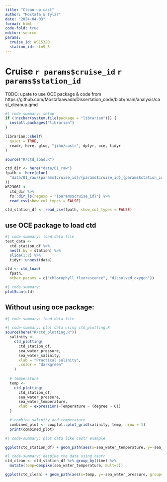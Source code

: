 ```yaml
---
title: "Clean up cast"
author: "Mostafa & Tylar"
date: "2024-04-03"
format: html
code-fold: true
editor: source
params: 
  cruise_id: WS15320
  station_id: stn9_5
---
```


# Cruise `r params$cruise_id` `r params$station_id`

TODO: upate to use OCE package & code from https://github.com/Mostafaawada/Dissertation_code/blob/main/analysis/cast_cleanup.qmd

```R
#| code-summary: setup
if (!nzchar(system.file(package = "librarian"))) {
  install.packages("librarian")
}

librarian::shelf(
  quiet = TRUE,
  readr, here, glue, "jiho/castr", dplyr, oce, tidyr
)

source("R/ctd_load.R")
```

```R
ctd_dir <- here("data/01_raw")
fpath <- here(glue(
  "data/01_raw/{params$cruise_id}/{params$cruise_id}_{params$station_id}.csv"
))
WS23061 <-
  ctd_dir %>%
  fs::dir_ls(regexp = "{params$cruise_id}") %>%
  read_csv(show_col_types = FALSE)

ctd_station_df <- read_csv(fpath, show_col_types = FALSE)
```

## use OCE package to load ctd

```R
#| code-summary: load data file
test_data <- 
  ctd_station_df %>%
  nest(.by = station) %>%
  slice(1:2) %>%
  tidyr::unnest(data) 

ctd <- ctd_load(
  fpath, 
  other_params = c("chlorophyll_fluorescence", "dissolved_oxygen"))
```

```R
#| code-summary: 
plotScan(ctd)

```

## Without using oce package:

```R
#| code-summary: load data file
```

```R
#| code-summary: plot data using ctd_plotting.R
source(here("R/ctd_plotting.R"))
  salinity <-
    ctd_plotting(
      ctd_station_df,
      sea_water_pressure,
      sea_water_salinity,
      xlab = "Practical salinity",
      .color = "darkgreen"
    )
  
  # temperature
  temp <- 
    ctd_plotting(
      ctd_station_df,
      sea_water_pressure,
      sea_water_temperature,
      xlab = expression(~Temperature ~ (degree ~ C))
  )

  # combine salinity and temperature
  combined_plot <- cowplot::plot_grid(salinity, temp, nrow = 1)
  print(combined_plot)

```

```R
#| code-summary: plot data like castr example

ggplot(ctd_station_df) + geom_path(aes(x=sea_water_temperature, y=-sea_water_pressure, group=time), alpha=0.6)
```

```R
#| code-summary: despike the data using castr
ctd_clean <- ctd_station_df %>% group_by(time) %>%
  mutate(temp=despike(sea_water_temperature, mult=3))

ggplot(ctd_clean) + geom_path(aes(x=temp, y=-sea_water_pressure, group=time), alpha=0.6)
```


